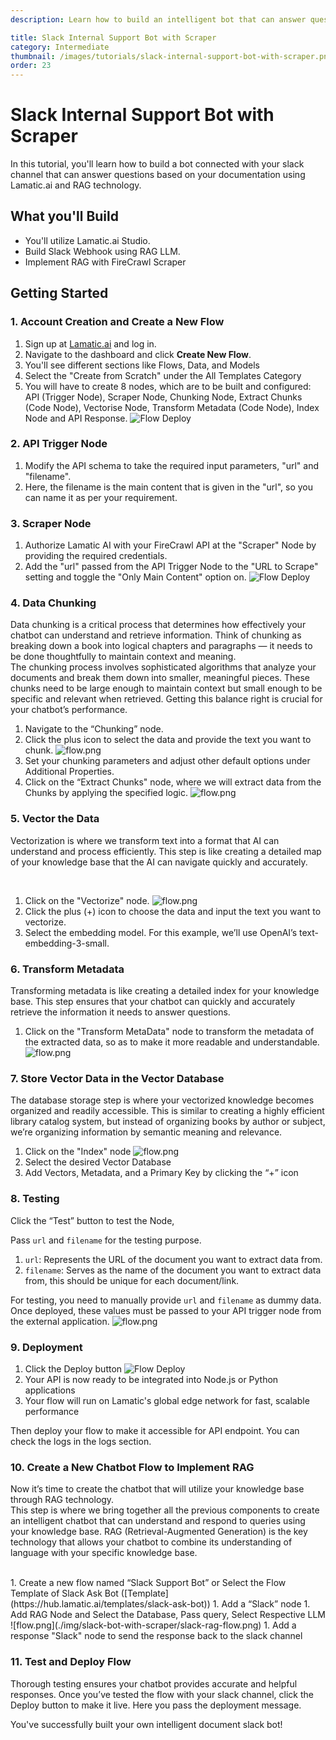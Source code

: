 ```yaml
---
description: Learn how to build an intelligent bot that can answer questions based on your documentation and RAG technology in a given Slack channel.

title: Slack Internal Support Bot with Scraper
category: Intermediate
thumbnail: /images/tutorials/slack-internal-support-bot-with-scraper.png
order: 23
---
```


# Slack Internal Support Bot with Scraper

In this tutorial, you'll learn how to build a bot connected with your slack channel that can answer questions based on your documentation using Lamatic.ai and RAG technology.

## What you'll Build
- You'll utilize Lamatic.ai Studio.
- Build Slack Webhook using RAG LLM.
- Implement RAG with FireCrawl Scraper


## Getting Started


### 1. Account Creation and Create a New Flow
1. Sign up at [Lamatic.ai](https://lamatic.ai/) and log in.
1. Navigate to the dashboard and click **Create New Flow**.
1. You'll see different sections like Flows, Data, and Models
1. Select the "Create from Scratch" under the All Templates Category 
1. You will have to create 8 nodes, which are to be built and configured: API (Trigger Node), Scraper Node, Chunking Node, Extract Chunks (Code Node), Vectorise Node, Transform Metadata (Code Node), Index Node and API Response.
    ![Flow Deploy](./img/slack-bot-with-scraper/scraper-to-vector-db-flow.png) 

### 2. API Trigger Node
1. Modify the API schema to take the required input parameters, "url" and "filename".
1. Here, the filename is the main content that is given in the "url", so you can name it as per your requirement.

### 3. Scraper Node
1. Authorize Lamatic AI with your FireCrawl API at the "Scraper" Node by providing the required credentials.
1. Add the "url" passed from the API Trigger Node to the "URL to Scrape" setting and toggle the "Only Main Content" option on.
    ![Flow Deploy](./img/slack-bot-with-scraper/scraper-api-flow-node.png) 
    

### 4. Data Chunking
Data chunking is a critical process that determines how effectively your chatbot can understand and retrieve information. Think of chunking as breaking down a book into logical chapters and paragraphs — it needs to be done thoughtfully to maintain context and meaning.
<br/>
The chunking process involves sophisticated algorithms that analyze your documents and break them down into smaller, meaningful pieces. These chunks need to be large enough to maintain context but small enough to be specific and relevant when retrieved. Getting this balance right is crucial for your chatbot’s performance.
<br/>

1. Navigate to the “Chunking” node.
1. Click the plus icon to select the data and provide the text you want to chunk.
    ![flow.png](./img/slack-bot-with-scraper/chunk-scraper-flow-node.png)
1. Set your chunking parameters and adjust other default options under Additional Properties.
1. Click on the “Extract Chunks" node, where we will extract data from the Chunks by applying the specified logic.
    ![flow.png](./img/slack-bot-with-scraper/extract-chunk-flow-node.png)

### 5. Vector the Data
Vectorization is where we transform text into a format that AI can understand and process efficiently. This step is like creating a detailed map of your knowledge base that the AI can navigate quickly and accurately.

<br/>

1. Click on the "Vectorize" node.
    ![flow.png](./img/slack-bot-with-scraper/vectorise-api-flow-node.png)
1. Click the plus (+) icon to choose the data and input the text you want to vectorize.
1. Select the embedding model. For this example, we’ll use OpenAI’s text-embedding-3-small.


### 6. Transform Metadata
Transforming metadata is like creating a detailed index for your knowledge base. This step ensures that your chatbot can quickly and accurately retrieve the information it needs to answer questions.
<br/>

1. Click on the "Transform MetaData" node to transform the metadata of the extracted data, so as to make it more readable and understandable.
    ![flow.png](./img/slack-bot-with-Scraper/transform-metadata-api-flow-node.png)
    

### 7. Store Vector Data in the Vector Database
The database storage step is where your vectorized knowledge becomes organized and readily accessible. This is similar to creating a highly efficient library catalog system, but instead of organizing books by author or subject, we’re organizing information by semantic meaning and relevance.
<br/>

1. Click on the "Index" node
    ![flow.png](./img/slack-bot-with-scraper/index-api-flow-node.png)
1. Select the desired Vector Database
1. Add Vectors, Metadata, and a Primary Key by clicking the “+” icon

### 8. Testing
Click the “Test” button to test the Node, 
<br/>

Pass `url` and `filename` for the testing purpose.
1. `url`: Represents the URL of the document you want to extract data from.
1. `filename`: Serves as the name of the document you want to extract data from, this should be unique for each document/link.

For testing, you need to manually provide `url` and `filename` as dummy data. Once deployed, these values must be passed to your API trigger node from the external application.
    ![flow.png](./img/slack-bot-with-scraper/testing-api-flow-node.png)
<br/>

### 9. Deployment

1. Click the Deploy button
   ![Flow Deploy](./img/ai-review-responder/deploy.png)
2. Your API is now ready to be integrated into Node.js or Python applications
3. Your flow will run on Lamatic's global edge network for fast, scalable performance

Then deploy your flow to make it accessible for API endpoint. You can check the logs in the logs section.

### 10. Create a New Chatbot Flow to Implement RAG
Now it’s time to create the chatbot that will utilize your knowledge base through RAG technology.
<br/>
This step is where we bring together all the previous components to create an intelligent chatbot that can understand and respond to queries using your knowledge base. RAG (Retrieval-Augmented Generation) is the key technology that allows your chatbot to combine its understanding of language with your specific knowledge base.

<br/>
1. Create a new flow named “Slack Support Bot” or Select the Flow Template of Slack Ask Bot ([Template](https://hub.lamatic.ai/templates/slack-ask-bot))
1. Add a “Slack” node
1. Add RAG Node and Select the Database, Pass query, Select Respective LLM
    ![flow.png](./img/slack-bot-with-scraper/slack-rag-flow.png)
1. Add a response "Slack" node to send the response back to the slack channel

### 11. Test and Deploy Flow
Thorough testing ensures your chatbot provides accurate and helpful responses. Once you’ve tested the flow with your slack channel, click the Deploy button to make it live. Here you pass the deployment message.


You've successfully built your own intelligent document slack bot!